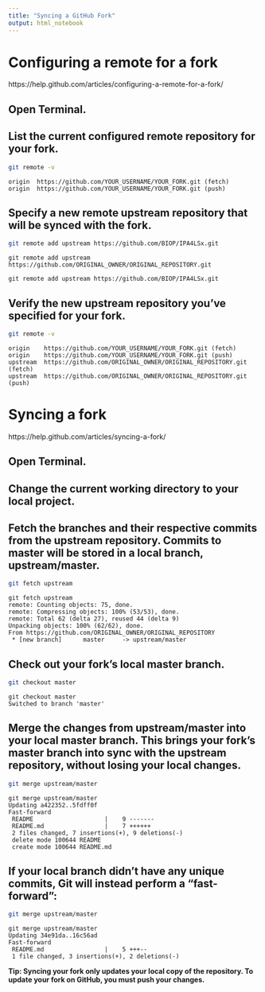 ```yaml
---
title: "Syncing a GitHub Fork"
output: html_notebook
---
```


# Configuring a remote for a fork

https://help.github.com/articles/configuring-a-remote-for-a-fork/

## Open Terminal.

## List the current configured remote repository for your fork.

```bash
git remote -v
```


```
origin  https://github.com/YOUR_USERNAME/YOUR_FORK.git (fetch)
origin  https://github.com/YOUR_USERNAME/YOUR_FORK.git (push)
```


## Specify a new remote upstream repository that will be synced with the fork.


```bash
git remote add upstream https://github.com/BIOP/IPA4LSx.git
```



```
git remote add upstream https://github.com/ORIGINAL_OWNER/ORIGINAL_REPOSITORY.git

git remote add upstream https://github.com/BIOP/IPA4LSx.git
```

## Verify the new upstream repository you've specified for your fork.

```bash
git remote -v
```



```
origin    https://github.com/YOUR_USERNAME/YOUR_FORK.git (fetch)
origin    https://github.com/YOUR_USERNAME/YOUR_FORK.git (push)
upstream  https://github.com/ORIGINAL_OWNER/ORIGINAL_REPOSITORY.git (fetch)
upstream  https://github.com/ORIGINAL_OWNER/ORIGINAL_REPOSITORY.git (push)
```

# Syncing a fork

https://help.github.com/articles/syncing-a-fork/

## Open Terminal.

## Change the current working directory to your local project.

## Fetch the branches and their respective commits from the upstream repository. Commits to master will be stored in a local branch, upstream/master.

```bash
git fetch upstream
```


```
git fetch upstream
remote: Counting objects: 75, done.
remote: Compressing objects: 100% (53/53), done.
remote: Total 62 (delta 27), reused 44 (delta 9)
Unpacking objects: 100% (62/62), done.
From https://github.com/ORIGINAL_OWNER/ORIGINAL_REPOSITORY
 * [new branch]      master     -> upstream/master
```

## Check out your fork's local master branch.


```bash
git checkout master
```


```
git checkout master
Switched to branch 'master'
```

## Merge the changes from upstream/master into your local master branch. This brings your fork's master branch into sync with the upstream repository, without losing your local changes.


```bash
git merge upstream/master
```



```
git merge upstream/master
Updating a422352..5fdff0f
Fast-forward
 README                    |    9 -------
 README.md                 |    7 ++++++
 2 files changed, 7 insertions(+), 9 deletions(-)
 delete mode 100644 README
 create mode 100644 README.md
```


## If your local branch didn't have any unique commits, Git will instead perform a "fast-forward":


```bash
git merge upstream/master
```



```
git merge upstream/master
Updating 34e91da..16c56ad
Fast-forward
 README.md                 |    5 +++--
 1 file changed, 3 insertions(+), 2 deletions(-)
```

**Tip: Syncing your fork only updates your local copy of the repository. To update your fork on GitHub, you must push your changes.**


